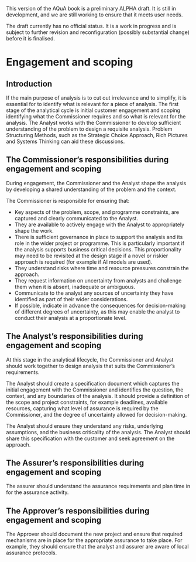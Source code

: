 ::: {.callout-important}
This version of the AQuA book is a preliminary ALPHA draft.  It is still in development, and we are still working to ensure that it meets user needs. 

The draft currently has no official status. It is a work in progress and is subject to further revision and reconfiguration (possibly substantial change) before it is finalised. 
:::

# Engagement and scoping

## Introduction
If the main purpose of analysis is to cut out irrelevance and to simplify, it is essential for to identify what is relevant for a piece of analysis. The first stage of the analytical cycle is initial customer engagement and scoping identifying what the Commissioner requires and so what is relevant for the analysis.  The Analyst works with the  Commissioner to develop sufficient understanding of the problem to design a requisite analysis. Problem Structuring Methods, such as the Strategic Choice Approach, Rich Pictures and Systems Thinking can aid these discussions.

## The Commissioner's responsibilities during engagement and scoping

During engagement, the Commissioner and the Analyst shape the analysis by developing a shared understanding of the problem and the context.

The Commissioner is responsible for ensuring that:

* Key aspects of the problem, scope, and programme constraints, are captured and clearly communicated to the Analyst.    
* They are available to actively engage with the Analyst to appropriately shape the work.    
* There is sufficient governance in place to support the analysis and its role in the wider project or programme. This is particularly important if the analysis supports business critical decisions. This proportionality may need to be revisited at the design stage if a novel or riskier approach is required (for example if AI models are used).    
* They understand risks where time and resource pressures constrain the approach.    
* They request information on uncertainty from analysts and challenge them when it is absent, inadequate or ambiguous.    
* Communicate to the analyst any sources of uncertainty they have identified as part of their wider considerations.    
* If possible, indicate in advance the consequences for decision-making of different degrees of uncertainty, as this may enable the analyst to conduct their analysis at a proportionate level.    

## The Analyst's responsibilities during engagement and scoping

At this stage in the analytical lifecycle, the Commissioner and Analyst should work together to design analysis that suits the Commissioner’s requirements.

The Analyst should create a specification document which captures the initial engagement with the Commissioner and identifies the question, the context, and any boundaries of the analysis. It should provide a definition of the scope and project constraints, for example deadlines, available resources, capturing what level of assurance is required by the Commissioner, and the degree of uncertainty allowed for decision-making.

The Analyst should ensure they understand any risks, underlying assumptions, and the business criticality of the analysis. The Analyst should share this specification with the customer and seek agreement on the approach.

## The Assurer's responsibilities during engagement and scoping

The assurer should understand the assurance requirements and plan time in for the assurance activity.

## The Approver's responsibilities during engagement and scoping

The Approver should document the new project and ensure that required mechanisms are in place for the appropriate assurance to take place. For example, they should ensure that the analyst and assurer are aware of local assurance protocols. 

